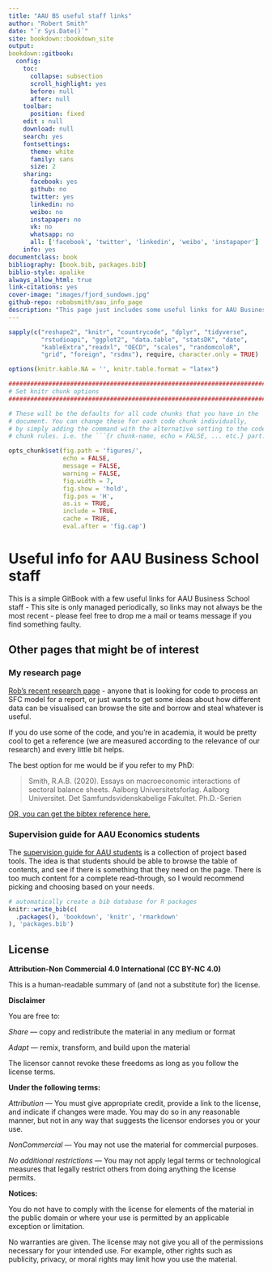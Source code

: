 ```yaml
--- 
title: "AAU BS useful staff links"
author: "Robert Smith"
date: "`r Sys.Date()`"
site: bookdown::bookdown_site
output:
bookdown::gitbook:
  config:
    toc:
      collapse: subsection
      scroll_highlight: yes
      before: null
      after: null
    toolbar:
      position: fixed
    edit : null
    download: null
    search: yes
    fontsettings:
      theme: white
      family: sans
      size: 2
    sharing:
      facebook: yes
      github: no
      twitter: yes
      linkedin: no
      weibo: no
      instapaper: no
      vk: no
      whatsapp: no
      all: ['facebook', 'twitter', 'linkedin', 'weibo', 'instapaper']
    info: yes
documentclass: book
bibliography: [book.bib, packages.bib]
biblio-style: apalike
always_allow_html: true
link-citations: yes
cover-image: "images/fjord_sundown.jpg"
github-repo: robabsmith/aau_info_page
description: "This page just includes some useful links for AAU Business School staff."
---
```


```r

sapply(c("reshape2", "knitr", "countrycode", "dplyr", "tidyverse",
         "rstudioapi", "ggplot2", "data.table", "statsDK", "date",
         "kableExtra","readxl", "OECD", "scales", "randomcoloR",
         "grid", "foreign", "rsdmx"), require, character.only = TRUE)

options(knitr.kable.NA = '', knitr.table.format = "latex")

#########################################################################
# Set knitr chunk options
#########################################################################

# These will be the defaults for all code chunks that you have in the 
# document. You can change these for each code chunk individually, 
# by simply adding the command with the alternative setting to the code
# chunk rules. i.e. the ```{r chunk-name, echo = FALSE, ... etc.} part.

opts_chunk$set(fig.path = 'figures/',
               echo = FALSE, 
               message = FALSE, 
               warning = FALSE,
               fig.width = 7,
               fig.show = 'hold',
               fig.pos = 'H',
               as.is = TRUE,
               include = TRUE,
               cache = TRUE,
               eval.after = 'fig.cap')


```


# Useful info for AAU Business School staff

This is a simple GitBook with a few useful links for AAU Business School staff - This site is only managed periodically, so links may not always be the most recent - please feel free to drop me a mail or teams message if you find something faulty.

## Other pages that might be of interest

### My research page

[Rob's recent research page](https://robabsmith.github.io/research_page/ ) - anyone that is looking for code to process an SFC model for a report, or just wants to get some ideas about how different data can be visualised can browse the site and borrow and steal whatever is useful.

If you do use some of the code, and you're in academia, it would be pretty cool to get a reference (we are measured according to the relevance of our research) and every little bit helps.

The best option for me would be if you refer to my PhD:

  >Smith, R.A.B. (2020). Essays on macroeconomic interactions of sectoral balance sheets. Aalborg Universitetsforlag. Aalborg Universitet. Det Samfundsvidenskabelige Fakultet. Ph.D.-Serien

[OR, you can get the bibtex reference here.](https://vbn.aau.dk/en/publications/essays-on-macroeconomic-interactions-of-sectoral-balance-sheets)

### Supervision guide for AAU Economics students

The [supervision guide for AAU students](https://robabsmith.github.io/supervision_gitpage/) is a collection of project based tools. The idea is that students should be able to browse the table of contents, and see if there is something that they need on the page. There is too much content for a complete read-through, so I would recommend picking and choosing based on your needs.


```r
# automatically create a bib database for R packages
knitr::write_bib(c(
  .packages(), 'bookdown', 'knitr', 'rmarkdown'
), 'packages.bib')
```

## License

**Attribution-Non Commercial 4.0 International (CC BY-NC 4.0)**

This is a human-readable summary of (and not a substitute for) the license. 

**Disclaimer**

You are free to:

*Share* — copy and redistribute the material in any medium or format

*Adapt* — remix, transform, and build upon the material

The licensor cannot revoke these freedoms as long as you follow the license terms.

**Under the following terms:**

*Attribution* — You must give appropriate credit, provide a link to the license, and indicate if changes were made. You may do so in any reasonable manner, but not in any way that suggests the licensor endorses you or your use.

*NonCommercial* — You may not use the material for commercial purposes.

*No additional restrictions* — You may not apply legal terms or technological measures that legally restrict others from doing anything the license permits.

**Notices:**

You do not have to comply with the license for elements of the material in the public domain or where your use is permitted by an applicable exception or limitation.

No warranties are given. The license may not give you all of the permissions necessary for your intended use. For example, other rights such as publicity, privacy, or moral rights may limit how you use the material.

